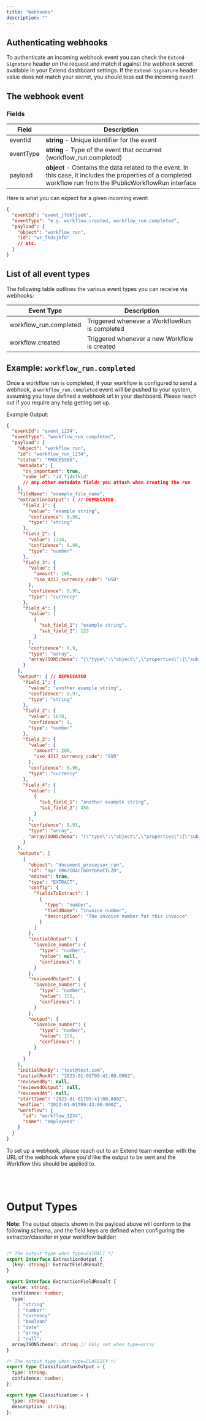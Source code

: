```yaml
---
title: "Webhooks"
description: ""
---
```


## Authenticating webhooks

To authenticate an incoming webhook event you can check the `Extend-Signature` header on the request and match it against the webhook secret
available in your Extend dashboard settings. If the `Extend-Signature` header value does not match your secret, you should toss out the incoming event.

## The webhook event

### Fields

| Field | Description |
|-----------|-------------|
| eventId | **string** - Unique identifier for the event |
| eventType | **string** - Type of the event that occurred (workflow_run.completed) |
| payload | **object** - Contains the data related to the event. In this case, it includes the properties of a completed workflow run from the IPublicWorkflowRun interface |

Here is what you can expect for a given incoming event:

```json Event
{
  "eventId": "event_jfdkfjsek",
  "eventType": "e.g. workflow.created, workflow_run.completed",
  "payload": {
    "object": "workflow_run",
    "id": "wr_fhdsjkfd"
    // etc.
  }
}
```


## List of all event types

The following table outlines the various event types you can receive via webhooks:

| Event Type | Description |
|-----------------------|-------------|
| workflow_run.completed| Triggered whenever a WorkflowRun is completed |
| workflow.created | Triggered whenever a new Workflow is created |

## Example: `workflow_run.completed`

Once a workflow run is completed, if your workflow is configured to send a webhook, a `workflow_run.completed` event
will be pushed to your system, assuming you have defined a webhook url in your dashboard. Please reach out if you require any help 
getting set up.

Example Output:
```json Response
{
  "eventId": "event_1234",
  "eventType": "workflow_run.completed",
  "payload": {
    "object": "workflow_run",
    "id": "workflow_run_1234",
    "status": "PROCESSED",
    "metadata": {
      "is_important": true,
      "some_id": "id_fjdsfkld"
      // any other metadata fields you attach when creating the run
    },
    "fileName": "example_file_name",
    "extractionOutput": { // DEPRECATED
      "field_1": {
        "value": "example string",
        "confidence": 0.98,
        "type": "string"
      },
      "field_2": {
        "value": 1234,
        "confidence": 0.99,
        "type": "number"
      },
      "field_3": {
        "value": {
          "amount": 100,
          "iso_4217_currency_code": "USD"
        },
        "confidence": 0.95,
        "type": "currency"
      },
      "field_4": {
        "value": [
          {
            "sub_field_1": "example string",
            "sub_field_2": 123
          }
        ],
        "confidence": 0.9,
        "type": "array",
        "arrayJSONSchema": "{\"type\":\"object\",\"properties\":{\"sub_field_1\":{\"type\":\"string\"},\"sub_field_2\":{\"type\":\"number\"}}}"
      }
    },
    "output": { // DEPRECATED
      "field_1": {
        "value": "another example string",
        "confidence": 0.97,
        "type": "string"
      },
      "field_2": {
        "value": 5678,
        "confidence": 1,
        "type": "number"
      },
      "field_3": {
        "value": {
          "amount": 200,
          "iso_4217_currency_code": "EUR"
        },
        "confidence": 0.96,
        "type": "currency"
      },
      "field_4": {
        "value": [
          {
            "sub_field_1": "another example string",
            "sub_field_2": 456
          }
        ],
        "confidence": 0.93,
        "type": "array",
        "arrayJSONSchema": "{\"type\":\"object\",\"properties\":{\"sub_field_1\":{\"type\":\"string\"},\"sub_field_2\":{\"type\":\"number\"}}}"
      }
    },
    "outputs": [
      {
        "object": "document_processor_run",
        "id": "dpr_ER67I84cIbOYtbReCTLZD",
        "edited": true,
        "type": "EXTRACT",
        "config": {
          "fieldsToExtract": [
            {
              "type": "number",
              "fieldName": "invoice_number",
              "description": "The invoice number for this invoice"
            }
          ]
        },
        "initialOutput": {
          "invoice_number": {
            "type": "number",
            "value": null,
            "confidence": 0
          }
        },
        "reviewedOutput": {
          "invoice_number": {
            "type": "number",
            "value": 155,
            "confidence": 1
          }
        },
        "output": {
          "invoice_number": {
            "type": "number",
            "value": 155,
            "confidence": 1
          }
        }
      }
    ],
    "initialRunBy": "test@test.com",
    "initialRunAt": "2023-01-01T09:41:00.000Z",
    "reviewedBy": null,
    "reviewedOutput": null,
    "reviewedAt": null,
    "startTime": "2023-01-01T09:41:00.000Z",
    "endTime": "2023-01-01T09:43:00.000Z",
    "workflow": {
      "id": "workflow_1234",
      "name": "employees"
    }
  }
}
```

To set up a webhook, please reach out to an Extend team member with the URL of the webhook where you'd like the output to be sent and the Workflow this should be applied to.


<br />
<br />

# Output Types

**Note**: The output objects shown in the payload above will conform to the following schema, and the field keys are defined when configuring the extractor/classifer
in your worklfow builder:

```typescript Output types

/* The output type when type=EXTRACT */
export interface ExtractionOutput {
  [key: string]: ExtractFieldResult;
}

export interface ExtractionFieldResult {
  value: string;
  confidence: number;
  type: 
    | "string"
    | "number"
    | "currency"
    | "boolean"
    | "date"
    | "array"
    | "null";
  arrayJSONSchema?: string // Only set when type=array
}

/* The output type when type=CLASSIFY */
export type ClassificationOutput = {
  type: string;
  confidence: number;
};

export type Classification = {
  type: string;
  description: string;
};

```
